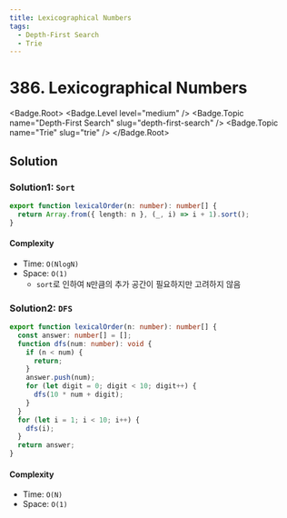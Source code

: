 ```yaml
---
title: Lexicographical Numbers
tags:
  - Depth-First Search
  - Trie
---
```


# 386. Lexicographical Numbers

<Badge.Root>
  <Badge.Level level="medium" />
  <Badge.Topic name="Depth-First Search" slug="depth-first-search" />
  <Badge.Topic name="Trie" slug="trie" />
</Badge.Root>

## Solution

### Solution1: `Sort`

```typescript filename="solution.ts" copy
export function lexicalOrder(n: number): number[] {
  return Array.from({ length: n }, (_, i) => i + 1).sort();
}
```

#### Complexity

- Time: `O(NlogN)`
- Space: `O(1)`
  - `sort`로 인하여 `N`만큼의 추가 공간이 필요하지만 고려하지 않음

### Solution2: `DFS`

```typescript filename="solution.ts" copy
export function lexicalOrder(n: number): number[] {
  const answer: number[] = [];
  function dfs(num: number): void {
    if (n < num) {
      return;
    }
    answer.push(num);
    for (let digit = 0; digit < 10; digit++) {
      dfs(10 * num + digit);
    }
  }
  for (let i = 1; i < 10; i++) {
    dfs(i);
  }
  return answer;
}
```

#### Complexity

- Time: `O(N)`
- Space: `O(1)`

<ProblemLink
  codingSite="leetcode"
  href="https://leetcode.com/problems/lexicographical-numbers"
  title="Lexicographical Numbers"
/>
